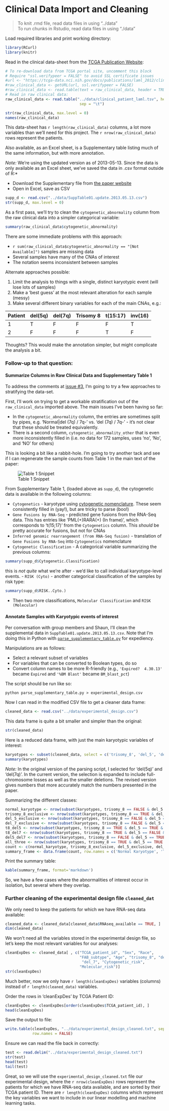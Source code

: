 Clinical Data Import and Cleaning
=================================
> To knit .rmd file, read data files in using "../data"  
> To run chunks in Rstudio, read data files in using "./data"

Load required libraries and print working directory:
```r
library(RCurl)
library(knitr)
```

Read in the clinical data-sheet from the [TCGA Publication Website](https://tcga-data.nci.nih.gov/docs/publications/laml_2012/):

```r
# To re-download data from TCGA portal site, uncomment this block
# Require "ssl.verifypeer = FALSE" to avoid SSL certificate issues
#url <- "https://tcga-data.nci.nih.gov/docs/publications/laml_2012/clinical_patient_laml.tsv"
#raw_clinical_data <- getURL(url, ssl.verifypeer = FALSE)
#raw_clinical_data <- read.table(text = raw_clinical_data, header = TRUE, sep ='\t')
# Read in raw clinical data:
raw_clinical_data <- read.table("../data/clinical_patient_laml.tsv", header = TRUE, 
                                 sep = "\t")
```

```r
str(raw_clinical_data, max.level = 0)
names(raw_clinical_data)
```
This data-sheet has `r length(raw_clinical_data)` columns, a lot more variables than we'll need for this project. The `r nrow(raw_clinical_data)` rows represent the patients.

Also available, as an Excel sheet, is a Supplementary table listing much of the same information, but with more annotation.

*Note:* We're using the updated version as of 2013-05-13. Since the data is only available as an Excel sheet, we've saved the data in .csv format outside of R:*

- Download the Supplementary file from [the paper website](https://tcga-data.nci.nih.gov/docs/publications/laml_2012/SuppTable01.update.2013.05.13.xlsx)
- Open in Excel, save as CSV

```r
supp_d <- read.csv("../data/SuppTable01.update.2013.05.13.csv")
str(supp_d, max.level = 0)
```

As a first pass, we'll try to clean the `cytogenetic_abnormality` column from the raw clinical data into a simpler categorical variable:

```r
summary(raw_clinical_data$cytogenetic_abnormality)
```

There are some immediate problems with this approach:

- `r sum(raw_clinical_data$cytogenetic_abnormality == "[Not Available]")` samples are missing data
- Several samples have many of the CNAs of interest
- The notation seems inconsistent between samples

Alternate approaches possible:

1. Limit the analysis to things with a single, distinct karyotypic event (will lose lots of samples)
2. Make a 'best guess' at the most relevant alteration for each sample (messy)
3. Make several different binary variables for each of the main CNAs, e.g.:

| Patient | del(5q) | del(7q) | Trisomy 8 | t(15:17) | inv(16) | 
| ------- | ------- | ------- | --------- | -------- | ------- |
| 1 | T | F | F | F |T |
| 2 | F | F | F |T | F |

Thoughts? This would make the annotation simpler, but might complicate the analysis a bit.

### Follow-up to that question: 

#### Summarize Columns in Raw Clinical Data and Supplementary Table 1

To address the comments at [issue #3](https://github.com/rdocking/stat540-group-project-aml-cnv/issues/3), I'm going to try a few approaches to stratifying the data-set.

First, I'll work on trying to get a workable stratification out of the `raw_clinical_data` imported above. The main issues I've been having so far:

- In the `cytogenetic_abnormality` column, the entries are sometimes split by pipes, e.g. 'Normal|del (7q) / 7q-' vs. 'del (7q) / 7q-' - it's not clear that these should be treated equivalently.
- There is a second column, `cytogenetic_abnormality_other` that is even more inconsistently filled in (i.e. no data for 172 samples, uses 'no', 'No', and 'NO' for others)

This is looking a bit like a rabbit-hole. I'm going to try another tack and see if I can regenerate the sample counts from Table 1 in the main text of the paper:

![Table 1 Snippet](../data/table_1_snippet.png)

From Supplementary Table 1, (loaded above as `supp_d`), the cytogenetic data is available in the following columns:

- `Cytogenetics` - karyotype using [cytogenetic nomenclature](http://www.radford.edu/~rsheehy/cytogenetics/Cytogenetic_Nomeclature.html). These seem consistently filled in (yay!), but are tricky to parse (boo!)
- `Gene Fusions by RNA-Seq` - predicted gene fusions from the RNA-Seq data. This has entries like 'PML(+)RARA(+) (In frame)', which corresponds to 't(15;17)' from the `Cytogenetics` column. This _should_ be pretty accurate for fusions, but not for CNAs
- `Inferred genomic rearrangement (from RNA-Seq fusion)` - translation of `Gene Fusions by RNA-Seq` into `Cytogenetics` nomenclature
- `Cytogenetic Classification` - A categorical variable summarizing the previous columns:

```r
summary(supp_d$Cytogenetic.Classification)
```

  this is _not quite_ what we're after - we'd like to call individual karyotype-level events.
- `RISK (Cyto)` - another categorical classification of the samples by risk type:

```r
summary(supp_d$RISK..Cyto.)
```

- Then two more classifications, `Molecular Classification` and `RISK (Molecular)`
  
#### Annotate Samples with Karyotypic events of interest  

Per conversation with group members and Shaun, I'll clean the supplemental data in `SuppTable01.update.2013.05.13.csv`. Note that I'm doing this in Python with [`parse_supplementary_table.py`](https://github.com/rdocking/stat540-group-project-aml-cnv/blob/master/code/parse_supplementary_table.py) for expediency.

Manipulations are as follows:

- Select a relevant subset of variables
- For variables that can be converted to Boolean types, do so
- Convert column names to be more R-friendly (e.g., `'Expired?  4.30.13'` became `Expired` and `'%BM Blast'` became `BM_blast_pct`)

The script should be run like so:

```
python parse_supplementary_table.py > experimental_design.csv
```

Now I can read in the modified CSV file to get a cleaner data frame:
```r
cleaned_data <- read.csv("../data/experimental_design.csv")
```

This data frame is quite a bit smaller and simpler than the original:
```r
str(cleaned_data)
```

Here is a reduced data frame, with just the main karyotypic variables of interest:
```r
karyotypes <- subset(cleaned_data, select = c('trisomy_8', 'del_5', 'del_7'))
summary(karyotypes)
```

*Note:* In the original version of the parsing script, I selected for 'del(5q)' and 'del(7q)'. In the current version, the selection is expanded to include full-chromosome losses as well as the smaller deletions. The revised version gives numbers that more accurately match the numbers presented in the paper.

Summarizing the different classes:
```r
normal_karyotype <- nrow(subset(karyotypes, trisomy_8 == FALSE & del_5 == FALSE & del_7 == FALSE))
trisomy_8_exclusive <- nrow(subset(karyotypes, trisomy_8 == TRUE & del_5 == FALSE & del_7 == FALSE))
del_5_exclusive <- nrow(subset(karyotypes, trisomy_8 == FALSE & del_5 == TRUE & del_7 == FALSE))
del_7_exclusive <- nrow(subset(karyotypes, trisomy_8 == FALSE & del_5 == FALSE & del_7 == TRUE))
t8_del5 <- nrow(subset(karyotypes, trisomy_8 == TRUE & del_5 == TRUE & del_7 == FALSE)) 
t8_del7 <- nrow(subset(karyotypes, trisomy_8 == TRUE & del_5 == FALSE & del_7 == TRUE))
del5_del7 <- nrow(subset(karyotypes, trisomy_8 == FALSE & del_5 == TRUE & del_7 == TRUE))
all_three <- nrow(subset(karyotypes, trisomy_8 == TRUE & del_5 == TRUE & del_7 == TRUE))
count <- c(normal_karyotype, trisomy_8_exclusive, del_5_exclusive, del_7_exclusive, t8_del5, t8_del7,  del5_del7, all_three)
summary_frame <- data.frame(count, row.names = c('Normal Karyotype', 'Trisomy 8', 'Loss of 5 or del(5q)', 'Loss of 7 or del(7q)', '+8, -5', '+8, -7', '-5, -7', '+8, -5, -7'))
```

Print the summary table:
```r
kable(summary_frame, format='markdown')
```

So, we have a few cases where the abnormalities of interest occur in isolation, but several where they overlap.  


### Further cleaning of the experimental design file `cleaned_dat`

We only need to keep the patients for which we have RNA-seq data available:
```r
cleaned_data <- cleaned_data[cleaned_data$RNAseq_available == TRUE, ]
dim(cleaned_data)
```

We won't need all the variables stored in the experimental design file, so let's keep the most relevant variables for our analyses:

```r
cleanExpDes <- cleaned_data[ , c("TCGA_patient_id", "Sex", "Race", 
                                 "FAB_subtype", "Age", "trisomy_8", "del_5",
                                  "del_7", "Cytogenetic_risk", 
                                 "Molecular_risk")]
str(cleanExpDes)
```

Much better, now we only have `r length(cleanExpDes)` variables (columns) instead of `r length(cleaned_data)` variables.

Order the rows in 'cleanExpDes' by TCGA Patient ID:
```r
cleanExpDes <- cleanExpDes[order(cleanExpDes$TCGA_patient_id), ]
head(cleanExpDes)
```

Save the output to file:
```r
write.table(cleanExpDes, "../data/experimental_design_cleaned.txt", sep = "\t",
            row.names = FALSE)
```

Ensure we can read the file back in correctly:
```r
test <- read.delim("../data/experimental_design_cleaned.txt")
str(test)
head(test)
tail(test)
```

Great, so we will use the `experimental_design_cleaned.txt` file our experimental design, where the `r nrow(cleanExpDes)` rows represent the patients for which we have RNA-seq data available, and are sorted by their TCGA patient ID. There are `r length(cleanExpDes)` columns which represent the key variables we want to include in our linear modelling and machine learning tasks.
